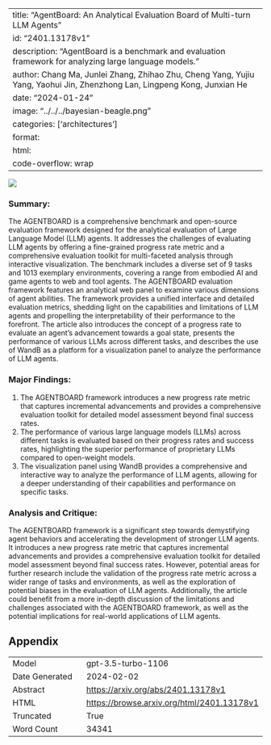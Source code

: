 
---
title: "AgentBoard: An Analytical Evaluation Board of Multi-turn LLM Agents"
id: "2401.13178v1"
description: "AgentBoard is a benchmark and evaluation framework for analyzing large language models."
author: Chang Ma, Junlei Zhang, Zhihao Zhu, Cheng Yang, Yujiu Yang, Yaohui Jin, Zhenzhong Lan, Lingpeng Kong, Junxian He
date: "2024-01-24"
image: "../../../bayesian-beagle.png"
categories: ['architectures']
format:
  html:
    code-overflow: wrap
---

![](None)

### Summary:

The AGENTBOARD is a comprehensive benchmark and open-source evaluation framework designed for the analytical evaluation of Large Language Model (LLM) agents. It addresses the challenges of evaluating LLM agents by offering a fine-grained progress rate metric and a comprehensive evaluation toolkit for multi-faceted analysis through interactive visualization. The benchmark includes a diverse set of 9 tasks and 1013 exemplary environments, covering a range from embodied AI and game agents to web and tool agents. The AGENTBOARD evaluation framework features an analytical web panel to examine various dimensions of agent abilities. The framework provides a unified interface and detailed evaluation metrics, shedding light on the capabilities and limitations of LLM agents and propelling the interpretability of their performance to the forefront. The article also introduces the concept of a progress rate to evaluate an agent's advancement towards a goal state, presents the performance of various LLMs across different tasks, and describes the use of WandB as a platform for a visualization panel to analyze the performance of LLM agents.

### Major Findings:
1. The AGENTBOARD framework introduces a new progress rate metric that captures incremental advancements and provides a comprehensive evaluation toolkit for detailed model assessment beyond final success rates.
2. The performance of various large language models (LLMs) across different tasks is evaluated based on their progress rates and success rates, highlighting the superior performance of proprietary LLMs compared to open-weight models.
3. The visualization panel using WandB provides a comprehensive and interactive way to analyze the performance of LLM agents, allowing for a deeper understanding of their capabilities and performance on specific tasks.

### Analysis and Critique:
The AGENTBOARD framework is a significant step towards demystifying agent behaviors and accelerating the development of stronger LLM agents. It introduces a new progress rate metric that captures incremental advancements and provides a comprehensive evaluation toolkit for detailed model assessment beyond final success rates. However, potential areas for further research include the validation of the progress rate metric across a wider range of tasks and environments, as well as the exploration of potential biases in the evaluation of LLM agents. Additionally, the article could benefit from a more in-depth discussion of the limitations and challenges associated with the AGENTBOARD framework, as well as the potential implications for real-world applications of LLM agents.

## Appendix

|          |          |
|----------|----------|
| Model     | gpt-3.5-turbo-1106       |
| Date Generated     | 2024-02-02       |
| Abstract | [https://arxiv.org/abs/2401.13178v1](https://arxiv.org/abs/2401.13178v1)        |
| HTML     | [https://browse.arxiv.org/html/2401.13178v1](https://browse.arxiv.org/html/2401.13178v1)       |
| Truncated       | True       |
| Word Count       | 34341       |